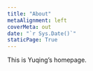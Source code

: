 ```yaml
---
title: "About"
metaAlignment: left
coverMeta: out
date: "`r Sys.Date()`"
staticPage: True
---
```


This is Yuqing's homepage. 
